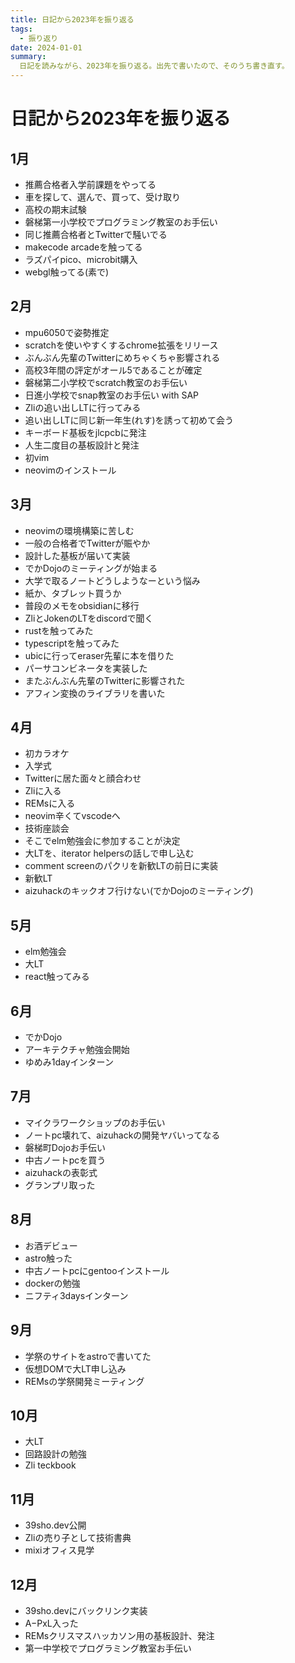 ```yaml
---
title: 日記から2023年を振り返る
tags:
  - 振り返り
date: 2024-01-01
summary:
  日記を読みながら、2023年を振り返る。出先で書いたので、そのうち書き直す。
---
```


# 日記から2023年を振り返る

## 1月
- 推薦合格者入学前課題をやってる
- 車を探して、選んで、買って、受け取り
- 高校の期末試験
- 磐梯第一小学校でプログラミング教室のお手伝い
- 同じ推薦合格者とTwitterで騒いでる
- makecode arcadeを触ってる
- ラズパイpico、microbit購入
- webgl触ってる(素で)

## 2月
- mpu6050で姿勢推定
- scratchを使いやすくするchrome拡張をリリース
- ぶんぶん先輩のTwitterにめちゃくちゃ影響される
- 高校3年間の評定がオール5であることが確定
- 磐梯第二小学校でscratch教室のお手伝い
- 日進小学校でsnap教室のお手伝い with SAP
- Zliの追い出しLTに行ってみる
- 追い出しLTに同じ新一年生(れす)を誘って初めて会う
- キーボード基板をjlcpcbに発注
- 人生二度目の基板設計と発注
- 初vim
- neovimのインストール

## 3月
- neovimの環境構築に苦しむ
- 一般の合格者でTwitterが賑やか
- 設計した基板が届いて実装
- でかDojoのミーティングが始まる
- 大学で取るノートどうしようなーという悩み
- 紙か、タブレット買うか
- 普段のメモをobsidianに移行
- ZliとJokenのLTをdiscordで聞く
- rustを触ってみた
- typescriptを触ってみた
- ubicに行ってeraser先輩に本を借りた
- パーサコンビネータを実装した
- またぶんぶん先輩のTwitterに影響された
- アフィン変換のライブラリを書いた

## 4月
- 初カラオケ
- 入学式
- Twitterに居た面々と顔合わせ
- Zliに入る
- REMsに入る
- neovim辛くてvscodeへ
- 技術座談会
- そこでelm勉強会に参加することが決定
- 大LTを、iterator helpersの話しで申し込む
- comment screenのパクリを新歓LTの前日に実装
- 新歓LT
- aizuhackのキックオフ行けない(でかDojoのミーティング)

## 5月
- elm勉強会
- 大LT
- react触ってみる

## 6月
- でかDojo
- アーキテクチャ勉強会開始
- ゆめみ1dayインターン

## 7月
- マイクラワークショップのお手伝い
- ノートpc壊れて、aizuhackの開発ヤバいってなる
- 磐梯町Dojoお手伝い
- 中古ノートpcを買う
- aizuhackの表彰式
- グランプリ取った

## 8月
- お酒デビュー
- astro触った
- 中古ノートpcにgentooインストール
- dockerの勉強
- ニフティ3daysインターン

## 9月
- 学祭のサイトをastroで書いてた
- 仮想DOMで大LT申し込み
- REMsの学祭開発ミーティング

## 10月
- 大LT
- 回路設計の勉強
- Zli teckbook

## 11月
- 39sho.dev公開
- Zliの売り子として技術書典
- mixiオフィス見学

## 12月
- 39sho.devにバックリンク実装
- A−PxL入った
- REMsクリスマスハッカソン用の基板設計、発注
- 第一中学校でプログラミング教室お手伝い

